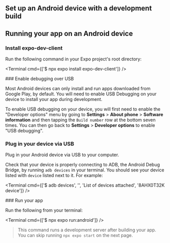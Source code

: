

## Set up an Android device with a development build

<BuildEnvironmentSwitch />

<AndroidStudioEnvironmentInstructions />

<AndroidStudioInstructions />

## Running your app on an Android device

<Step label="1">

### Install expo-dev-client

Run the following command in your Expo project's root directory:

<Terminal cmd={['$ npx expo install expo-dev-client']} />

</Step>

<Step label="2">
### Enable debugging over USB

Most Android devices can only install and run apps downloaded from Google Play, by default. You will need to enable USB Debugging on your device to install your app during development.

To enable USB debugging on your device, you will first need to enable the "Developer options" menu by going to **Settings** > **About phone** > **Software information** and then tapping the `Build number` row at the bottom seven times. You can then go back to **Settings** > **Developer options** to enable "USB debugging".

</Step>

<Step label="3">

### Plug in your device via USB

Plug in your Android device via USB to your computer.

Check that your device is properly connecting to ADB, the Android Debug Bridge, by running `adb devices` in your terminal. You should see your device listed with `device` listed next to it. For example:

<Terminal cmd={['$ adb devices', '', 'List of devices attached', '8AHX0T32K	device']} />

</Step>

<Step label="4">
### Run your app

Run the following from your terminal:

<Terminal cmd={['$ npx expo run:android']} />

> This command runs a development server after building your app. You can skip running `npx expo start` on the next page.

</Step>
